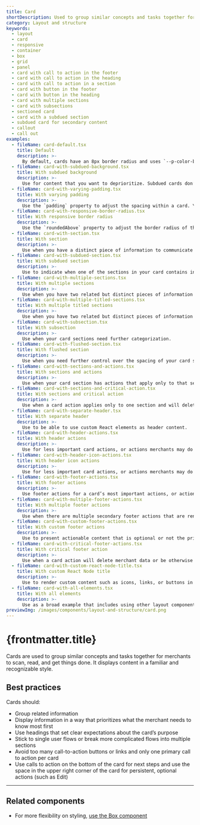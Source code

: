 ```yaml
---
title: Card
shortDescription: Used to group similar concepts and tasks together for easier scanning and reading.
category: Layout and structure
keywords:
  - layout
  - card
  - responsive
  - container
  - box
  - grid
  - panel
  - card with call to action in the footer
  - card with call to action in the heading
  - card with call to action in a section
  - card with button in the footer
  - card with button in the heading
  - card with multiple sections
  - card with subsections
  - sectioned card
  - card with a subdued section
  - subdued card for secondary content
  - callout
  - call out
examples:
  - fileName: card-default.tsx
    title: Default
    description: >-
      By default, cards have an 8px border radius and uses `--p-color-bg-surface` as the background and `--p-shadow-300` as the shadow. There is padding of `space-400` (16px) around children.
  - fileName: card-with-subdued-background.tsx
    title: With subdued background
    description: >-
      Use for content that you want to deprioritize. Subdued cards don’t stand out as much as cards with white backgrounds so don’t use them for information or actions that are critical to merchants.
  - fileName: card-with-varying-padding.tsx
    title: With varying padding
    description: >-
      Use the `padding` property to adjust the spacing within a card. You can also specify spacing values at different breakpoints.
  - fileName: card-with-responsive-border-radius.tsx
    title: With responsive border radius
    description: >-
      Use the `roundedAbove` property to adjust the border radius of the card based on a set breakpoint.
  - fileName: card-with-section.tsx
    title: With section
    description: >-
      Use when you have a distinct piece of information to communicate to merchants.
  - fileName: card-with-subdued-section.tsx
    title: With subdued section
    description: >-
      Use to indicate when one of the sections in your card contains inactive or disabled content.
  - fileName: card-with-multiple-sections.tsx
    title: With multiple sections
    description: >-
      Use when you have two related but distinct pieces of information to communicate to merchants. Multiple sections can help break up complicated concepts to make them easier to scan and understand.
  - fileName: card-with-multiple-titled-sections.tsx
    title: With multiple titled sections
    description: >-
      Use when you have two related but distinct pieces of information to communicate to merchants that are complex enough to require a title to introduce them.
  - fileName: card-with-subsection.tsx
    title: With subsection
    description: >-
      Use when your card sections need further categorization.
  - fileName: card-with-flushed-section.tsx
    title: With flushed section
    description: >-
      Use when you need further control over the spacing of your card sections.
  - fileName: card-with-sections-and-actions.tsx
    title: With sections and actions
    description: >-
      Use when your card section has actions that apply only to that section.
  - fileName: card-with-sections-and-critical-action.tsx
    title: With sections and critical action
    description: >-
      Use when a card action applies only to one section and will delete merchant data or be otherwise difficult to recover from.
  - fileName: card-with-separate-header.tsx
    title: With separate header
    description: >-
      Use to be able to use custom React elements as header content.
  - fileName: card-with-header-actions.tsx
    title: With header actions
    description: >-
      Use for less important card actions, or actions merchants may do before reviewing the contents of the card. For example, merchants may want to add items to a card containing a long list, or enter a customer’s new address.
  - fileName: card-with-header-icon-actions.tsx
    title: With header icon actions
    description: >-
      Use for less important card actions, or actions merchants may do before reviewing the contents of the card. For example, merchants may want to export items in a list.
  - fileName: card-with-footer-actions.tsx
    title: With footer actions
    description: >-
      Use footer actions for a card’s most important actions, or actions merchants should do after reviewing the contents of the card. For example, merchants should review the contents of a shipment before an important action like adding tracking information.
  - fileName: card-with-multiple-footer-actions.tsx
    title: With multiple footer actions
    description: >-
      Use when there are multiple secondary footer actions that are rendered in an action list popover activated by a disclosure button.
  - fileName: card-with-custom-footer-actions.tsx
    title: With custom footer actions
    description: >-
      Use to present actionable content that is optional or not the primary purpose of the page.
  - fileName: card-with-critical-footer-actions.tsx
    title: With critical footer action
    description: >-
      Use when a card action will delete merchant data or be otherwise difficult to recover from.
  - fileName: card-with-custom-react-node-title.tsx
    title: With custom React Node title
    description: >-
      Use to render custom content such as icons, links, or buttons in a card section’s header.
  - fileName: card-with-all-elements.tsx
    title: With all elements
    description: >-
      Use as a broad example that includes using other layout components to build out the card.
previewImg: /images/components/layout-and-structure/card.png
---
```


# {frontmatter.title}

<Lede>

Cards are used to group similar concepts and tasks together for merchants to scan, read, and get things done. It displays content in a familiar and recognizable style.

</Lede>

<Examples />

<Props componentName={frontmatter.title} />

## Best practices

Cards should:

- Group related information
- Display information in a way that prioritizes what the merchant needs to know most first
- Use headings that set clear expectations about the card’s purpose
- Stick to single user flows or break more complicated flows into multiple sections
- Avoid too many call-to-action buttons or links and only one primary call to action per card
- Use calls to action on the bottom of the card for next steps and use the space in the upper right corner of the card for persistent, optional actions (such as Edit)

---

## Related components

- For more flexibility on styling, [use the Box component](/components/layout-and-structure/box)
